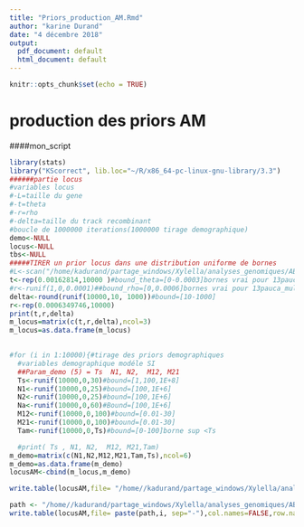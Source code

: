 ```yaml
---
title: "Priors_production_AM.Rmd"
author: "karine Durand"
date: "4 décembre 2018"
output:
  pdf_document: default
  html_document: default
---
```


```r
knitr::opts_chunk$set(echo = TRUE)
```

# production des priors AM

####mon_script
```r
library(stats)
library("KScorrect", lib.loc="~/R/x86_64-pc-linux-gnu-library/3.3")
######partie locus 
#variables locus
#-L=taille du gene
#-t=theta
#-r=rho
#-delta=taille du track recombinant
#boucle de 1000000 iterations(1000000 tirage demographique)
demo<-NULL
locus<-NULL
tbs<-NULL
#####TIRER un prior locus dans une distribution uniforme de bornes 
#L<-scan("/home/kadurand/partage_windows/Xylella/analyses_genomiques/ABC/obs/1368oRTHOLOGUES_summarystats/lenght")#bound_taille du gene[100-2500]
t<-rep(0.00162814,10000 )#bound_theta=[0-0.0003]bornes vrai pour 13pauca_multiplex augmenter la borne sup à 0.001]
#r<-runif(1,0,0.0001)##bound_rho=[0,0.0006]bornes vrai pour 13pauca_multiplex augmenter la borne sup à 0.001]
delta<-round(runif(10000,10, 1000))#bound=[10-1000]
r<-rep(0.0006349746,10000)
print(t,r,delta)
m_locus=matrix(c(t,r,delta),ncol=3)
m_locus=as.data.frame(m_locus)
  

#for (i in 1:10000){#tirage des priors demographiques
  #variables demographique modéle SI
  ##Param_demo (5) = Ts  N1, N2,  M12, M21
  Ts<-runif(10000,0,30)#bound=[1,100,1E+8]
  N1<-runif(10000,0,25)#bound=[100,1E+6]
  N2<-runif(10000,0,25)#bound=[100,1E+6]
  Na<-runif(10000,0,60)#Bound=[100,1E+6]
  M12<-runif(10000,0,100)#bound=[0.01-30]
  M21<-runif(10000,0,100)#bound=[0.01-30]
  Tam<-runif(10000,0,Ts)#bound=[0-100]borne sup <Ts

  #print( Ts , N1, N2,  M12, M21,Tam)
m_demo=matrix(c(N1,N2,M12,M21,Tam,Ts),ncol=6)
m_demo=as.data.frame(m_demo)
locusAM<-cbind(m_locus,m_demo)

write.table(locusAM,file= "/home//kadurand/partage_windows/Xylella/analyses_genomiques/ABC/fastSimBac_linux/fastsimbac_alignement_13paucacvcmulti/locusAM",col.names=FALSE,row.names =FALSE)

path <- "/home//kadurand/partage_windows/Xylella/analyses_genomiques/ABC/fastSimBac_linux/fastsimbac_alignement_13paucacvcmulti/priorsAM" 
write.table(locusAM,file= paste(path,i, sep="-"),col.names=FALSE,row.names =FALSE)

```

